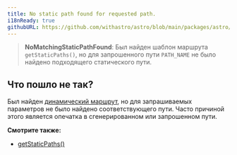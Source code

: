 ```yaml
---
title: No static path found for requested path.
i18nReady: true
githubURL: https://github.com/withastro/astro/blob/main/packages/astro/src/core/errors/errors-data.ts
---
```


> **NoMatchingStaticPathFound**: Был найден шаблон маршрута `getStaticPaths()`, но для запрошенного пути `PATH_NAME` не было найдено подходящего статического пути.

## Что пошло не так?

Был найден [динамический маршрут](/ru/guides/routing/#динамические-маршруты), но для запрашиваемых параметров не было найдено соответствующего пути. Часто причиной этого является опечатка в сгенерированном или запрошенном пути.

**Смотрите также:**

-  [getStaticPaths()](/ru/reference/api-reference/#getstaticpaths)